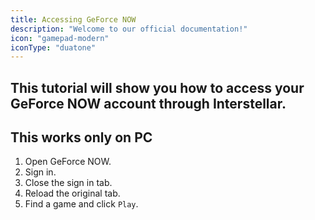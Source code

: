 ```yaml
---
title: Accessing GeForce NOW
description: "Welcome to our official documentation!"
icon: "gamepad-modern"
iconType: "duatone"
---
```

This tutorial will show you how to access your GeForce NOW account through Interstellar.
---
 <Note>This works only on PC</Note>
---
1. Open GeForce NOW.
2. Sign in.
3. Close the sign in tab.
4. Reload the original tab.
5. Find a game and click `Play`.
